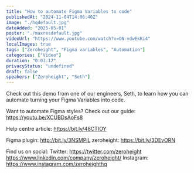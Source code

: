 ```yaml
---
title: "How to automate Figma Variables to code"
publishedAt: "2024-11-04T14:06:40Z"
image: "./hqdefault.jpg"
dateAdded: "2025-05-01"
poster: "./maxresdefault.jpg"
videoUrl: "https://www.youtube.com/watch?v=ON-vdwEkKi4"
localImages: true
tags: ["Zeroheight", "Figma variables", "Automation"]
categories: ["Video"]
duration: "0:03:12"
privacyStatus: "undefined"
draft: false
speakers: ["Zeroheight", "Seth"]
---
```


Check out this demo from one of our engineers, Seth, to learn how you can automate turning your Figma Variables into code.

Want to automate Figma styles? Check out our guide: https://youtu.be/XCUBDsAoFs8

Help centre article: https://bit.ly/48CTIOY

Figma plugin: http://bit.ly/3NSMPiL
zeroheight: https://bit.ly/3DEvORN

Find us on social:
Twitter: https://twitter.com/zeroheight
https://www.linkedin.com/company/zeroheight/
Instagram: https://www.instagram.com/zeroheighthq
